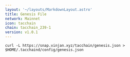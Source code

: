```yaml
---
layout: '~/layouts/MarkdownLayout.astro'
title: Genesis File
network: Mainnet
icon: tacchain
chain: tacchain_239-1
version: v1.0.1
---
```



```
curl -L https://snap.vinjan.xyz/tacchain/genesis.json > $HOME/.tacchaind/config/genesis.json 
```
